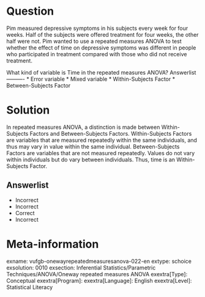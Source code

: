Question
========

Pim measured depressive symptoms in his subjects every week for four weeks. Half of the subjects were offered treatment for four weeks, the other half were not. Pim wanted to use a repeated measures ANOVA to test whether the effect of time on depressive symptoms was different in people who participated in treatment compared with those who did not receive treatment.

What kind of variable is Time in the repeated measures ANOVA? 
Answerlist
----------
* Error variable
* Mixed variable
* Within-Subjects Factor
* Between-Subjects Factor

Solution
========

In repeated measures ANOVA, a distinction is made between Within-Subjects Factors and Between-Subjects Factors. Within-Subjects Factors are variables that are measured repeatedly within the same individuals, and thus may vary in value within the same individual. Between-Subjects Factors are variables that are not measured repeatedly. Values do not vary within individuals but do vary between individuals. Thus, time is an Within-Subjects Factor.

Answerlist
----------
* Incorrect
* Incorrect
* Correct
* Incorrect

Meta-information
================
exname: vufgb-onewayrepeatedmeasuresanova-022-en
extype: schoice
exsolution: 0010
exsection: Inferential Statistics/Parametric Techniques/ANOVA/Oneway repeated measures ANOVA
exextra[Type]: Conceptual
exextra[Program]: 
exextra[Language]: English
exextra[Level]: Statistical Literacy
